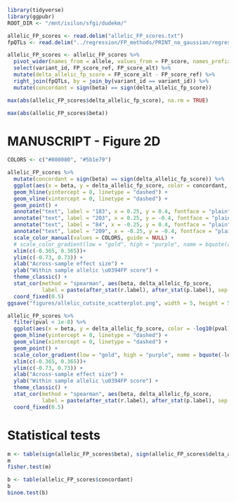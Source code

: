 ```r
library(tidyverse)
library(ggpubr)
ROOT_DIR <- "/mnt/isilon/sfgi/dudekm/"
```

```r
allelic_FP_scores <- read.delim("allelic_FP_scores.txt")
fpQTLs <- read.delim("../regression/FP_methods/PRINT_no_gaussian/regression_results/fpQTLs_covariates_FDR5.txt")

allelic_FP_scores <- allelic_FP_scores %>% 
  pivot_wider(names_from = allele, values_from = FP_score, names_prefix = "FP_score_") %>%
  select(variant_id, FP_score_ref, FP_score_alt) %>%
  mutate(delta_allelic_fp_score = FP_score_alt - FP_score_ref) %>%
  right_join(fpQTLs, by = join_by(variant_id == variant_id)) %>%
  mutate(concordant = sign(beta) == sign(delta_allelic_fp_score))
```

```r
max(abs(allelic_FP_scores$delta_allelic_fp_score), na.rm = TRUE)

max(abs(allelic_FP_scores$beta))
```

# MANUSCRIPT - Figure 2D
```r
COLORS <- c("#808080", "#5b1e79")

allelic_FP_scores %>%
  mutate(concordant = sign(beta) == sign(delta_allelic_fp_score)) %>%
  ggplot(aes(x = beta, y = delta_allelic_fp_score, color = concordant, group = 1)) +
  geom_hline(yintercept = 0, linetype = "dashed") +
  geom_vline(xintercept = 0, linetype = "dashed") +
  geom_point() +
  annotate("text", label = "183", x = 0.25, y = 0.4, fontface = "plain", color = COLORS[2]) +
  annotate("text", label = "203", x = 0.25, y = -0.4, fontface = "plain", color = COLORS[1]) +
  annotate("text", label = "84", x = -0.25, y = 0.4, fontface = "plain", color = COLORS[1]) +
  annotate("text", label = "209", x = -0.25, y = -0.4, fontface = "plain", color = COLORS[2]) +
  scale_color_manual(values = COLORS, guide = NULL) +
  # scale_color_gradient(low = "gold", high = "purple", name = bquote(atop("fpQTL", -log[10](p)))) +
  xlim(c(-0.365, 0.365))+
  ylim(c(-0.73, 0.73)) +
  xlab("Across-sample effect size") +
  ylab("Within sample allelic \u0394FP score") +
  theme_classic() +
  stat_cor(method = "spearman", aes(beta, delta_allelic_fp_score,
           label = paste(after_stat(r.label), after_stat(p.label), sep = "~`,`~"))) +
  coord_fixed(0.5)
ggsave("figures/allelic_cutsite_scatterplot.png", width = 5, height = 5, units = "in")
```

```r
allelic_FP_scores %>%
  filter(pval < 1e-8) %>%
  ggplot(aes(x = beta, y = delta_allelic_fp_score, color = -log10(pval))) +
  geom_hline(yintercept = 0, linetype = "dashed") +
  geom_vline(xintercept = 0, linetype = "dashed") +
  geom_point() +
  scale_color_gradient(low = "gold", high = "purple", name = bquote(-log[10](p))) +
  xlim(c(-0.365, 0.365))+
  ylim(c(-0.73, 0.73)) +
  xlab("Across-sample effect size") +
  ylab("Within sample allelic \u0394FP score") +
  theme_classic() +
  stat_cor(method = "spearman", aes(beta, delta_allelic_fp_score,
           label = paste(after_stat(r.label), after_stat(p.label), sep = "~`,`~"))) +
  coord_fixed(0.5)
```

# Statistical tests
```r
m <- table(sign(allelic_FP_scores$beta), sign(allelic_FP_scores$delta_allelic_fp_score))[,c(1,3)]
m
fisher.test(m)

b <- table(allelic_FP_scores$concordant)
b
binom.test(b)
```

